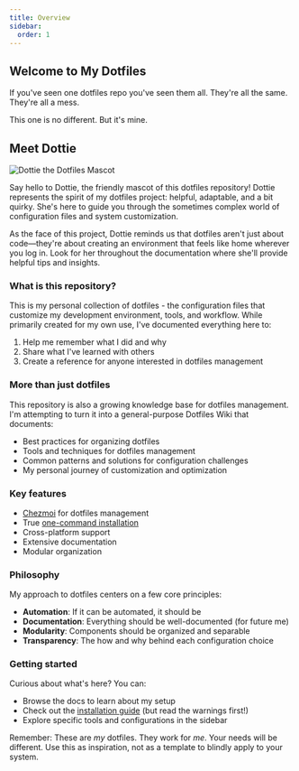 ```yaml
---
title: Overview
sidebar:
  order: 1
---
```


## Welcome to My Dotfiles

If you've seen one dotfiles repo you've seen them all. They're all the same. They're all a mess.

This one is no different. But it's mine.

## Meet Dottie

<Image src={Dottie} layout='constrained' alt="Dottie the Dotfiles Mascot" width={100} />

Say hello to Dottie, the friendly mascot of this dotfiles repository! Dottie represents the spirit of my dotfiles project: helpful, adaptable, and a bit quirky. She's here to guide you through the sometimes complex world of configuration files and system customization.

As the face of this project, Dottie reminds us that dotfiles aren't just about code—they're about creating an environment that feels like home wherever you log in. Look for her throughout the documentation where she'll provide helpful tips and insights.

### What is this repository?

This is my personal collection of dotfiles - the configuration files that customize my development environment, tools, and workflow. While primarily created for my own use, I've documented everything here to:

1. Help me remember what I did and why
2. Share what I've learned with others
3. Create a reference for anyone interested in dotfiles management

### More than just dotfiles

This repository is also a growing knowledge base for dotfiles management. I'm attempting to turn it into a general-purpose Dotfiles Wiki that documents:

- Best practices for organizing dotfiles
- Tools and techniques for dotfiles management
- Common patterns and solutions for configuration challenges
- My personal journey of customization and optimization

### Key features

- [Chezmoi](/management-tools/chezmoi) for dotfiles management
- True [one-command installation](/installation#quick-installation)
- Cross-platform support
- Extensive documentation
- Modular organization

### Philosophy

My approach to dotfiles centers on a few core principles:

- **Automation**: If it can be automated, it should be
- **Documentation**: Everything should be well-documented (for future me)
- **Modularity**: Components should be organized and separable
- **Transparency**: The how and why behind each configuration choice

### Getting started

Curious about what's here? You can:

- Browse the docs to learn about my setup
- Check out the [installation guide](/installation) (but read the warnings first!)
- Explore specific tools and configurations in the sidebar

Remember: These are _my_ dotfiles. They work for _me_. Your needs will be different. Use this as inspiration, not as a template to blindly apply to your system.
